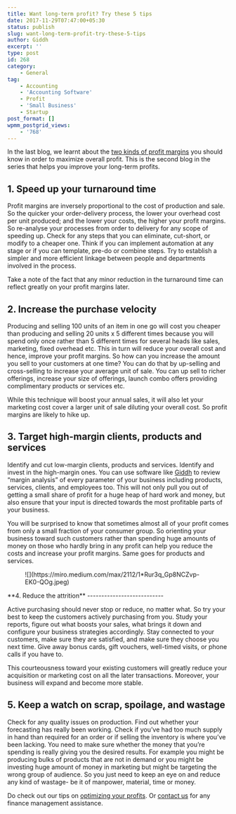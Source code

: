 ```yaml
---
title: Want long-term profit? Try these 5 tips
date: 2017-11-29T07:47:00+05:30
status: publish
slug: want-long-term-profit-try-these-5-tips
author: Giddh
excerpt: ''
type: post
id: 268
category:
    - General
tag:
    - Accounting
    - 'Accounting Software'
    - Profit
    - 'Small Business'
    - Startup
post_format: []
wpmm_postgrid_views:
    - '768'
---
```

In the last blog, we learnt about the [two kinds of profit margins](https://blog.giddh.com/the-two-kinds-of-profit-margins-every-small-business-needs-to-know-782f04aa8f5b) you should know in order to maximize overall profit. This is the second blog in the series that helps you improve your long-term profits.

**1. Speed up your turnaround time**
------------------------------------

Profit margins are inversely proportional to the cost of production and sale. So the quicker your order-delivery process, the lower your overhead cost per unit produced; and the lower your costs, the higher your profit margins. So re-analyse your processes from order to delivery for any scope of speeding up. Check for any steps that you can eliminate, cut-short, or modify to a cheaper one. Think if you can implement automation at any stage or if you can template, pre-do or combine steps. Try to establish a simpler and more efficient linkage between people and departments involved in the process.

Take a note of the fact that any minor reduction in the turnaround time can reflect greatly on your profit margins later.

**2. Increase the purchase velocity**
-------------------------------------

Producing and selling 100 units of an item in one go will cost you cheaper than producing and selling 20 units x 5 different times because you will spend only once rather than 5 different times for several heads like sales, marketing, fixed overhead etc. This in turn will reduce your overall cost and hence, improve your profit margins. So how can you increase the amount you sell to your customers at one time? You can do that by up-selling and cross-selling to increase your average unit of sale. You can up sell to richer offerings, increase your size of offerings, launch combo offers providing complimentary products or services etc.

While this technique will boost your annual sales, it will also let your marketing cost cover a larger unit of sale diluting your overall cost. So profit margins are likely to hike up.

**3. Target high-margin clients, products and services**
--------------------------------------------------------

Identify and cut low-margin clients, products and services. Identify and invest in the high-margin ones. You can use software like [Giddh](https://giddh.com/) to review “margin analysis” of every parameter of your business including products, services, clients, and employees too. This will not only pull you out of getting a small share of profit for a huge heap of hard work and money, but also ensure that your input is directed towards the most profitable parts of your business.

You will be surprised to know that sometimes almost all of your profit comes from only a small fraction of your consumer group. So orienting your business toward such customers rather than spending huge amounts of money on those who hardly bring in any profit can help you reduce the costs and increase your profit margins. Same goes for products and services.

<figure class="wp-block-image size-large">![](https://miro.medium.com/max/2112/1*Rur3q_Gp8NCZvp-EK0-QOg.jpeg)</figure>**4. Reduce the attrition**
---------------------------

Active purchasing should never stop or reduce, no matter what. So try your best to keep the customers actively purchasing from you. Study your reports, figure out what boosts your sales, what brings it down and configure your business strategies accordingly. Stay connected to your customers, make sure they are satisfied, and make sure they choose you next time. Give away bonus cards, gift vouchers, well-timed visits, or phone calls if you have to.

This courteousness toward your existing customers will greatly reduce your acquisition or marketing cost on all the later transactions. Moreover, your business will expand and become more stable.

**5. Keep a watch on scrap, spoilage, and wastage**
---------------------------------------------------

Check for any quality issues on production. Find out whether your forecasting has really been working. Check if you’ve had too much supply in hand than required for an order or if selling the inventory is where you’ve been lacking. You need to make sure whether the money that you’re spending is really giving you the desired results. For example you might be producing bulks of products that are not in demand or you might be investing huge amount of money in marketing but might be targeting the wrong group of audience. So you just need to keep an eye on and reduce any kind of wastage- be it of manpower, material, time or money.

Do check out our tips on [optimizing your profits](https://blog.giddh.com/how-to-optimize-profit-c1f346b22dad). Or [contact us](https://giddh.com/) for any finance management assistance.